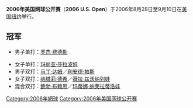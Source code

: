 '''2006年美国网球公开赛'''（'''2006 U.S. Open'''）于2006年8月28日至9月10日在[[美国|美国]][[纽约|纽约]]举行。

== 冠军 ==
{{main|2006年美國網球公開賽男子單打比賽}}
* 男子单打：[[罗杰·费德勒|罗杰·费德勒]]
{{main|2006年美國網球公開賽女子單打比賽}}
* 女子单打：[[玛丽亚·莎拉波娃|玛丽亚·莎拉波娃]]
* 男子双打：[[马丁·达姆|马丁·达姆]]／[[利安德·帕斯|利安德·帕斯]]
* 女子双打：[[纳塔莉·德希|纳塔莉·德希]]／[[薇拉·兹沃纳列娃|薇拉·兹沃纳列娃]]
* 混合双打：[[鲍勃·布赖恩|鲍勃·布赖恩]]／[[玛蒂娜·纳芙拉蒂洛娃|玛蒂娜·纳芙拉蒂洛娃]]

{{start box}}
{{succession box|[[2005年美国网球公开赛|2005年美国网球公开赛]]|[[2007年美国网球公开赛|2007年美国网球公开赛]]|[[美国网球公开赛|美国网球公开赛]]|2006年}}
{{succession box|[[2006年温布尔登网球锦标赛|2006年温布尔登网球锦标赛]]|[[2007年澳大利亚网球公开赛|2007年澳大利亚网球公开赛]]|[[网球大满贯|网球大满贯]]|2006年}}
{{end box}}

{{美网列表}}

[[Category:2006年網球|Category:2006年網球]]
[[Category:2006年美国网球公开赛|Category:2006年美国网球公开赛]]